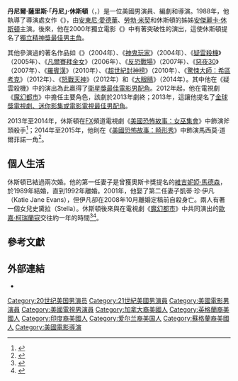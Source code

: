 {{noteTA
|G1=Show
|G2=Movie
|G3=TV
|1=zh-hans:罗宾汉; zh-tw:羅賓漢; zh-hk:俠盜．驕雄;
}}
{{Infobox entertainer
| type        = 男演員
| name        = 丹尼·休斯頓
| foreignname = Danny Huston
| image       = Danny Huston (29620934491).jpg
| caption     = 2016年，休斯頓出席[[多倫多國際電影節|多倫多國際電影節]]
| birthname   = 丹尼爾·薩里斯·休斯頓<br>（Daniel Sallis Huston）
| nationality = {{USA}}
| birth_date  = {{Birth date and age|1962|5|14}}
| birth_place = {{ITA}}[[羅馬|羅馬]]
| occupation  = 演員，編劇，導演
| yearsactive = 1984年至今
| spouse      = [[維吉妮婭·馬德森|維吉妮婭·馬德森]]（1989年至1992年）<br>凱蒂·珍·伊凡（2001至2008年；逝世）
| children    = 1
| parents     = [[約翰·休斯頓|約翰·休斯頓]]<br>柔伊·薩里斯
| relatives   = [[安傑麗卡·休斯頓|安傑麗卡·休斯頓]]（同父異母的姊姊）<br>[[傑克·休斯頓|傑克·休斯頓]]（侄子）<br>{{link-en|阿萊格拉·休斯頓|Allegra Huston}}（同父異母妹妹）<br>[[華特·休斯頓|華特·休斯頓]]（爺爺）
}}
'''丹尼爾·薩里斯·「丹尼」·休斯頓'''（{{lang-en|Daniel Sallis "Danny" Huston}}，{{bd|1962年|5月14日}}）是一位美國男演員、編劇和導演。1988年，他執導了導演處女作《{{link-en|會發電的小子|Mr. North}}》，由[[安東尼·愛德華|安東尼·愛德華]]、[[勞勃·米契|勞勃·米契]]和休斯頓的姊姊[[安傑麗卡·休斯頓|安傑麗卡·休斯頓]]主演。後來，他在2000年獨立電影《{{link-en|伊萬的生活|Ivans Xtc}}》中有著突破性的演出，這使休斯頓提名了[[獨立精神獎|獨立精神獎最佳男主角]]。

其他參演過的著名作品如《{{link-en|靈異緣未了|Birth (film)}}》（2004年）、《[[神鬼玩家|神鬼玩家]]》（2004年）、《[[疑雲殺機|疑雲殺機]]》（2005年）、《[[凡爾賽拜金女|凡爾賽拜金女]]》（2006年）、《[[反恐戰場|反恐戰場]]》（2007年）、《[[惡夜30|惡夜30]]》（2007年）、《[[羅賓漢_(2010年電影)|羅賓漢]]》（2010年）、《[[超世紀封神榜|超世紀封神榜]]》（2010年）、《[[驚悚大師：希區考克|驚悚大師：希區考克]]》（2012年）、《[[怒戰天神|怒戰天神]]》（2012年）和《[[大眼睛|大眼睛]]》（2014年）。其中他在《疑雲殺機》中的演出為此贏得了[[衛星獎|衛星獎最佳電影男配角]]。2012年起，他在電視劇《[[魔幻都市|魔幻都市]]》中擔任主要角色，該劇於2013年劇終；2013年，這讓他提名了[[金球獎|金球獎電視劇、迷你影集或電影電視最佳男配角]]。

2013年至2014年，休斯頓在[[FX_(電視頻道)|FX]]頻道電視劇《[[美國恐怖故事：女巫集會|美國恐怖故事：女巫集會]]》中飾演斧頭殺手<ref>{{cite news | url=http://www.hollywoodreporter.com/live-feed/american-horror-story-taps-danny-624081 | work=The Hollywood Reporter | first=Lesley | last=Goldberg | title=American Horror Story' Taps Danny Huston to Join 'Coven | date=September 8, 2013 | accessdate=2016-05-16 | archive-date=2018-07-26 | archive-url=https://web.archive.org/web/20180726234133/https://www.hollywoodreporter.com/live-feed/american-horror-story-taps-danny-624081 | dead-url=no }}</ref>；2014年至2015年，他則在《[[美國恐怖故事：畸形秀|美國恐怖故事：畸形秀]]》中飾演馬西莫·道爾菲諾一角<ref>{{cite news | url=http://www.bustle.com/articles/52187-was-the-axeman-on-ahs-freak-show-yep-and-hes-the-one-who-gave-elsa-her | work=Bustle | first=Kelly | last=Schremph | title=Was The Axeman on 'AHS Freakshow'? Yep, And He's The One Who Gave Elsa Her Legs | accessdate=2016-05-16 | archive-date=2020-11-24 | archive-url=https://web.archive.org/web/20201124020157/https://www.bustle.com/articles/52187-was-the-axeman-on-ahs-freak-show-yep-and-hes-the-one-who-gave-elsa-her | dead-url=no }}</ref>。

==個人生活==
休斯頓已結過兩次婚。他的第一任妻子是曾獲奧斯卡獎提名的[[維吉妮婭·馬德森|維吉妮婭·馬德森]]，於1989年結婚，直到1992年離婚。2001年，他娶了第二任妻子凱蒂·珍·伊凡（Katie Jane Evans），但伊凡卻在2008年10月離婚定稿前自殺身亡。兩人有著一個女兒史黛拉（Stella）。休斯頓後來與在電視劇《[[魔幻都市|魔幻都市]]》中共同演出的[[歐嘉·柯瑞蘭寇|歐嘉·柯瑞蘭寇]]交往約一年的時間<ref>{{cite web|url=http://www.dailymail.co.uk/news/article-1080659/English-beauty-dies-roof-plunge-marriage-split-John-Hustons-son.html|publisher=Daily Mail(UK)|accessdate=10 January 2015|title=English beauty dies in roof plunge after her marriage split from John Huston's Son|date=25 October 2008|author=Churcher, Sharon|archive-date=2020-11-15|archive-url=https://web.archive.org/web/20201115040647/https://www.dailymail.co.uk/news/article-1080659/English-beauty-dies-roof-plunge-marriage-split-John-Hustons-son.html|dead-url=no}}</ref><ref>{{cite web|url=http://www.dailymail.co.uk/tvshowbiz/article-2491012/Quantum-Of-Solaces-Olga-Kurylenko-set-lead-cast-supernatural-horror-film-Mara--makers-Paranormal-Activity-Insidious.html|location=London|publisher=Daily Mail|author=Paylor, Juliet|date=November 7, 2013|title=Quantum Of Solace's Olga Kurylenko set to lead cast in supernatural horror film Mara|accessdate=2016-05-16|archive-date=2016-03-04|archive-url=https://web.archive.org/web/20160304032704/http://www.dailymail.co.uk/tvshowbiz/article-2491012/Quantum-Of-Solaces-Olga-Kurylenko-set-lead-cast-supernatural-horror-film-Mara--makers-Paranormal-Activity-Insidious.html|dead-url=no}}</ref>。

==參考文獻==
{{Reflist}}

==外部連結==
*{{IMDb name|id=0396812}}
{{卫星奖最佳电影男配角}}
{{Authority control}}
{{DEFAULTSORT:Huston, Danny}}
[[Category:20世纪美国男演员|Category:20世纪美国男演员]]
[[Category:21世紀美國男演員|Category:21世紀美國男演員]]
[[Category:美國電影男演員|Category:美國電影男演員]]
[[Category:美國電視男演員|Category:美國電視男演員]]
[[Category:加拿大裔美國人|Category:加拿大裔美國人]]
[[Category:英格蘭裔美國人|Category:英格蘭裔美國人]]
[[Category:印度裔美國人|Category:印度裔美國人]]
[[Category:爱尔兰裔美国人|Category:爱尔兰裔美国人]]
[[Category:蘇格蘭裔美國人|Category:蘇格蘭裔美國人]]
[[Category:美國電影導演|Category:美國電影導演]]